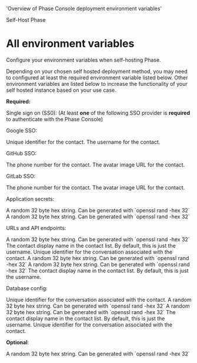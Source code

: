 
  'Overview of Phase Console deployment environment variables'

<HeroPattern />

<Tag variant="small">Self-Host Phase</Tag>

# All environment variables

Configure your environment variables when self-hosting Phase.

Depending on your chosen self hosted deployment method, you may need to configured at least the required environment variable listed below. Other environment variables are listed below to increase the functionality of your self hosted instance based on your use case.

**Required:**

Single sign on (SS0): (At least **one** of the following SSO provider is **required** to authenticate with the Phase Console)

Google SSO:

<Properties>
  <Property name="GOOGLE_CLIENT_ID" type="string">
    Unique identifier for the contact.
  </Property>
  <Property name="GOOGLE_CLIENT_SECRET" type="string">
    The username for the contact.
  </Property>
</Properties>

GitHub SSO:

<Properties>
  <Property name="GITHUB_CLIENT_ID" type="string">
    The phone number for the contact.
  </Property>
  <Property name="GITHUB_CLIENT_SECRET" type="string">
    The avatar image URL for the contact.
  </Property>
</Properties>

GitLab SSO:

<Properties>
  <Property name="GITHUB_CLIENT_ID" type="string">
    The phone number for the contact.
  </Property>
  <Property name="GITHUB_CLIENT_SECRET" type="string">
    The avatar image URL for the contact.
  </Property>
</Properties>

Application secrets:

<Properties>
  <Property name="NEXTAUTH_SECRET" type="timestamp">
    A random 32 byte hex string. Can be generated with `openssl rand -hex 32`
  </Property>
  <Property name="SECRET_KEY" type="timestamp">
    A random 32 byte hex string. Can be generated with `openssl rand -hex 32`
  </Property>
</Properties>

URLs and API endpoints:

<Properties>
  <Property name="NEXT_PUBLIC_BACKEND_API_BASE" type="timestamp">
    A random 32 byte hex string. Can be generated with `openssl rand -hex 32`
  </Property>
  <Property name="NEXTAUTH_URL" type="string">
    The contact display name in the contact list. By default, this is just the
    username.
  </Property>
  <Property name="ALLOWED_HOSTS" type="string">
    Unique identifier for the conversation associated with the contact.
  </Property>
  <Property name="ALLOWED_ORIGINS" type="timestamp">
    A random 32 byte hex string. Can be generated with `openssl rand -hex 32`
  </Property>
  <Property name="SESSION_COOKIE_DOMAIN" type="timestamp">
    A random 32 byte hex string. Can be generated with `openssl rand -hex 32`
  </Property>
  <Property name="OAUTH_REDIRECT_URI" type="string">
    The contact display name in the contact list. By default, this is just the
    username.
  </Property>
</Properties>

Database config:

<Properties>
  <Property name="DATABASE_HOST" type="string">
    Unique identifier for the conversation associated with the contact.
  </Property>
  <Property name="DATABASE_NAME" type="timestamp">
    A random 32 byte hex string. Can be generated with `openssl rand -hex 32`
  </Property>
  <Property name="DATABASE_USER" type="timestamp">
    A random 32 byte hex string. Can be generated with `openssl rand -hex 32`
  </Property>
  <Property name="DATABASE_PASSWORD" type="string">
    The contact display name in the contact list. By default, this is just the
    username.
  </Property>
  <Property name="DATABASE_PORT" type="string">
    Unique identifier for the conversation associated with the contact.
  </Property>
</Properties>

**Optional**:

<Properties>
  <Property name="DEBUG" type="timestamp">
    A random 32 byte hex string. Can be generated with `openssl rand -hex 32`
  </Property>
</Properties>
